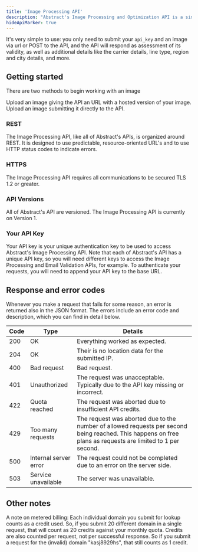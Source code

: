 ```yaml
---
title: 'Image Processing API'
description: "Abstract's Image Processing and Optimization API is a simple yet powerful REST API that is used to convert, compress, or optimization an image that is provided via a URL or via POST to the API itself."
hideApiMarker: true
---
```


It's very simple to use: you only need to submit your `api_key` and an image via url or POST to the API, and the API will respond as assessment of its validity, as well as additional details like the carrier details, line type, region and city details, and more.

## Getting started

There are two methods to begin working with an image

<Card title="Upload via URL" icon="link" href="url">
  Upload an image giving the API an URL with a hosted version of your image.
</Card>

<Card title="Upload via POST" icon="upload" href="upload">
  Upload an image submitting it directly to the API.
</Card>

### REST

The Image Processing API, like all of Abstract's APIs, is organized around REST. It is designed to use predictable, resource-oriented URL's and to use HTTP status codes to indicate errors.

### HTTPS

The Image Processing API requires all communications to be secured TLS 1.2 or greater.

### API Versions

All of Abstract's API are versioned. The Image Processing API is currently on Version 1.

### Your API Key

Your API key is your unique authentication key to be used to access Abstract's Image Processing API. Note that each of Abstract's API has a unique API key, so you will need different keys to access the Image Processing and Email Validation APIs, for example. To authenticate your requests, you will need to append your API key to the base URL.

## Response and error codes

Whenever you make a request that fails for some reason, an error is returned also in the JSON format. The errors include an error code and description, which you can find in detail below.

| Code        | Type                    | Details                                                                                                                                                     |
| ----------- | ----------------------- | ----------------------------------------------------------------------------------------------------------------------------------------------------------- |
| 200         | OK                      | Everything worked as expected.                                                                                                                              |
| 204         | OK                      | Their is no location data for the submitted IP.                                                                                                             |
| 400         | Bad request	            | Bad request.                                                                                                                                                |
| 401         | Unauthorized            | The request was unacceptable. Typically due to the API key missing or incorrect.                                                                            |
| 422         | Quota reached	          | The request was aborted due to insufficient API credits.                                                                                                    |
| 429         | Too many requests       | The request was aborted due to the number of allowed requests per second being reached. This happens on free plans as requests are limited to 1 per second. |
| 500         | Internal server error	  | The request could not be completed due to an error on the server side.                                                                                      |
| 503         | Service unavailable	    | The server was unavailable.                                                                                                                                 |

## Other notes

A note on metered billing: Each individual domain you submit for lookup counts as a credit used. So, if you submit 20 different domain in a single request, that will count as 20 credits against your monthly quota. Credits are also counted per request, not per successful response. So if you submit a request for the (invalid) domain "kasj8929hs", that still counts as 1 credit.